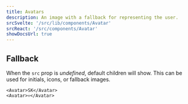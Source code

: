 ```yaml
---
title: Avatars
description: An image with a fallback for representing the user.
srcSvelte: '/src/lib/components/Avatar'
srcReact: '/src/components/Avatar'
showDocsUrl: true
---
```



## Fallback

When the `src` prop is *undefined*, default children will show. This can be used for initials, icons, or fallback images.

```tsx
<Avatar>SK</Avatar>
<Avatar>💀</Avatar>
```